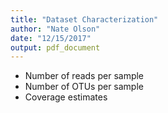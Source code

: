 ```yaml
---
title: "Dataset Characterization"
author: "Nate Olson"
date: "12/15/2017"
output: pdf_document
---
```


* Number of reads per sample
* Number of OTUs per sample
* Coverage estimates
